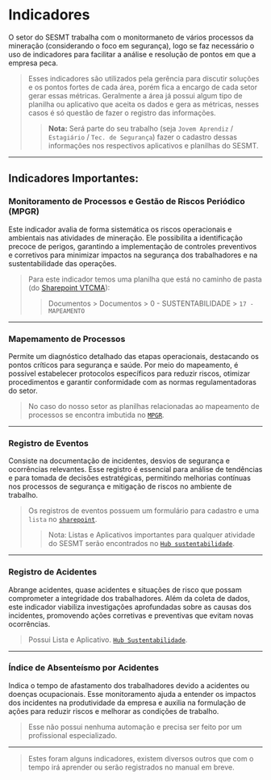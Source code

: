 # Indicadores

O setor do SESMT trabalha com o monitormaneto de vários processos da mineração (considerando o foco em segurança), logo se faz necessário o uso de indicadores para facilitar a análise e resolução de pontos em que a empresa peca.

> Esses indicadores são utilizados pela gerência para discutir soluções e os pontos fortes de cada área, porém fica a encargo de cada setor gerar essas métricas.
> Geralmente a área já possui algum tipo de planilha ou aplicativo que aceita os dados e gera as métricas, nesses casos é só questão de fazer o registro das informações. 
>> **Nota:** Será parte do seu trabalho (seja `Jovem Aprendiz` / `Estagiário` / `Tec. de Segurança`) fazer o cadastro dessas informações nos respectivos aplicativos e planilhas do SESMT.

---

## Indicadores Importantes:

### Monitoramento de Processos e Gestão de Riscos Periódico (MPGR)

Este indicador avalia de forma sistemática os riscos operacionais e ambientais nas atividades de mineração. Ele possibilita a identificação precoce de perigos, garantindo a implementação de controles preventivos e corretivos para minimizar impactos na segurança dos trabalhadores e na sustentabilidade das operações.

> Para este indicador temos uma planilha que está no caminho de pasta (do [Sharepoint VTCMA](../geral/sistemas.mdx#sharepoint)):
>> Documentos > Documentos > 0 - SUSTENTABILIDADE > `17 - MAPEAMENTO`

---

### Mapemamento de Processos

Permite um diagnóstico detalhado das etapas operacionais, destacando os pontos críticos para segurança e saúde. Por meio do mapeamento, é possível estabelecer protocolos específicos para reduzir riscos, otimizar procedimentos e garantir conformidade com as normas regulamentadoras do setor.

> No caso do nosso setor as planilhas relacionadas ao mapeamento de processos se encontra imbutida no [`MPGR`](./indicadores.mdx#monitoramento-de-processos-e-gestão-de-riscos-periódico-mpgr).

---

### Registro de Eventos

Consiste na documentação de incidentes, desvios de segurança e ocorrências relevantes. Esse registro é essencial para análise de tendências e para tomada de decisões estratégicas, permitindo melhorias contínuas nos processos de segurança e mitigação de riscos no ambiente de trabalho.

> Os registros de eventos possuem um formulário para cadastro e uma `lista` no [`sharepoint`](../geral/sistemas.mdx#sharepoint).
>> Nota: Listas e Aplicativos importantes para qualquer atividade do SESMT serão encontrados no [`Hub sustentabilidade`](../geral/sistemas.mdx#intranet).

---

### Registro de Acidentes

Abrange acidentes, quase acidentes e situações de risco que possam comprometer a integridade dos trabalhadores. Além da coleta de dados, este indicador viabiliza investigações aprofundadas sobre as causas dos incidentes, promovendo ações corretivas e preventivas que evitam novas ocorrências.

> Possui Lista e Aplicativo. [`Hub Sustentabilidade`](../geral/sistemas.mdx#intranet).

---

### Índice de Absenteísmo por Acidentes

Indica o tempo de afastamento dos trabalhadores devido a acidentes ou doenças ocupacionais. Esse monitoramento ajuda a entender os impactos dos incidentes na produtividade da empresa e auxilia na formulação de ações para reduzir riscos e melhorar as condições de trabalho.

> Esse não possui nenhuma automação e precisa ser feito por um profissional especializado.

---

> Estes foram alguns indicadores, existem diversos outros que com o tempo irá aprender ou serão registrados no manual em breve.